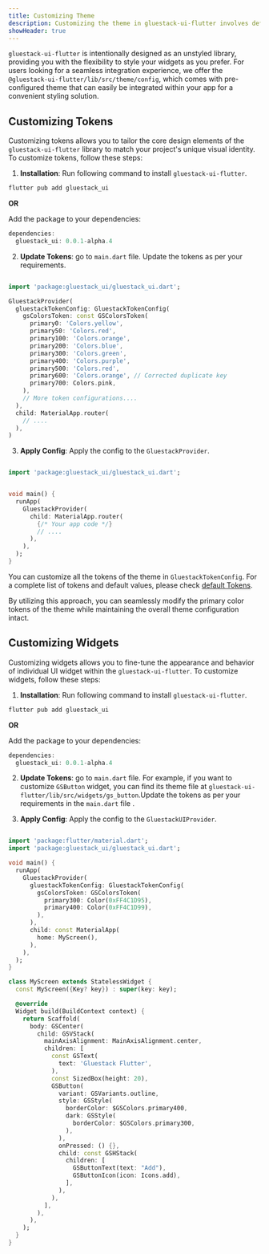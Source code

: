 ```yaml
---
title: Customizing Theme
description: Customizing the theme in gluestack-ui-flutter involves defining a theme configuration and applying it using GluestackProvider, enabling you to style your application's visual elements according to your design preferences.
showHeader: true
---
```



<Meta title="Theme Configuration/Customizing Theme" />

`gluestack-ui-flutter` is intentionally designed as an unstyled library, providing you with the flexibility to style your widgets as you prefer. For users looking for a seamless integration experience, we offer the `@gluestack-ui-flutter/lib/src/theme/config`, which comes with pre-configured theme that can easily be integrated within your app for a convenient styling solution.

## Customizing Tokens

Customizing tokens allows you to tailor the core design elements of the `gluestack-ui-flutter` library to match your project's unique visual identity. To customize tokens, follow these steps:

1. **Installation**: Run following command to install `gluestack-ui-flutter`.

```dart
flutter pub add gluestack_ui
```

**OR**

Add the package to your dependencies:

```dart
dependencies:
  gluestack_ui: 0.0.1-alpha.4

```

2. **Update Tokens**: go to `main.dart` file. Update the tokens as per your requirements.

```dart

import 'package:gluestack_ui/gluestack_ui.dart';

GluestackProvider(
  gluestackTokenConfig: GluestackTokenConfig(
    gsColorsToken: const GSColorsToken(
      primary0: 'Colors.yellow',
      primary50: 'Colors.red',
      primary100: 'Colors.orange',
      primary200: 'Colors.blue',
      primary300: 'Colors.green',
      primary400: 'Colors.purple',
      primary500: 'Colors.red',
      primary600: 'Colors.orange', // Corrected duplicate key
      primary700: Colors.pink,
    ),
    // More token configurations....
  ),
  child: MaterialApp.router(
    // ....
  ),
)


```

3. **Apply Config**: Apply the config to the `GluestackProvider`.

```dart

import 'package:gluestack_ui/gluestack_ui.dart';


void main() {
  runApp(
    GluestackProvider(
      child: MaterialApp.router(
        {/* Your app code */}
        // ....
      ),
    ),
  );
}


```

You can customize all the tokens of the theme in `GluestackTokenConfig`. For a complete list of tokens and default values, please check [default Tokens](https://github.com/gluestack/gluestack-ui-flutter/tree/main/lib/src/token).

By utilizing this approach, you can seamlessly modify the primary color tokens of the theme while maintaining the overall theme configuration intact.

## Customizing Widgets

Customizing widgets allows you to fine-tune the appearance and behavior of individual UI widget within the `gluestack-ui-flutter`. To customize widgets, follow these steps:

1. **Installation**: Run following command to install `gluestack-ui-flutter`.

```dart
flutter pub add gluestack_ui
```

**OR**

Add the package to your dependencies:

```dart
dependencies:
  gluestack_ui: 0.0.1-alpha.4

```

2. **Update Tokens**: go to `main.dart` file. For example, if you want to customize `GSButton` widget, you can find its theme file at `gluestack-ui-flutter/lib/src/widgets/gs_button`.Update the tokens as per your requirements in the `main.dart` file .


3. **Apply Config**: Apply the config to the `GluestackUIProvider`.

```dart

import 'package:flutter/material.dart';
import 'package:gluestack_ui/gluestack_ui.dart';

void main() {
  runApp(
    GluestackProvider(
      gluestackTokenConfig: GluestackTokenConfig(
        gsColorsToken: GSColorsToken(
          primary300: Color(0xFF4C1D95),
          primary400: Color(0xFF4C1D99),
        ),
      ),
      child: const MaterialApp(
        home: MyScreen(),
      ),
    ),
  );
}

class MyScreen extends StatelessWidget {
  const MyScreen({Key? key}) : super(key: key);

  @override
  Widget build(BuildContext context) {
    return Scaffold(
      body: GSCenter(
        child: GSVStack(
          mainAxisAlignment: MainAxisAlignment.center,
          children: [
            const GSText(
              text: 'Gluestack Flutter',
            ),
            const SizedBox(height: 20),
            GSButton(
              variant: GSVariants.outline,
              style: GSStyle(
                borderColor: $GSColors.primary400,
                dark: GSStyle(
                  borderColor: $GSColors.primary300,
                ),
              ),
              onPressed: () {},
              child: const GSHStack(
                children: [
                  GSButtonText(text: "Add"),
                  GSButtonIcon(icon: Icons.add),
                ],
              ),
            ),
          ],
        ),
      ),
    );
  }
}


```

